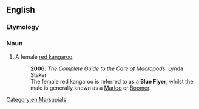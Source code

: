 ==English==

===Etymology===
{{rfe|en}}

===Noun===
{{en-noun}}

# A female [[red kangaroo]].
#: '''2006''': ''The Complete Guide to the Care of Macropods'', Lynda Staker
#: The female red kangaroo is referred to as a '''Blue Flyer''', whilst the male is generally known as a [[marloo|Marloo]] or [[boomer|Boomer]].

[[Category:en:Marsupials]]